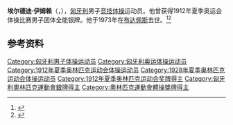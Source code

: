 {{NoteTA|G1=Sports}}
{{eastern name order|[[匈牙利语|匈牙利语]]}}

'''埃尔德迪·伊姆赖'''（{{lang-hu|Erdődy Imre}}，{{bd|1889年|3月26日|1973年|1月11日}}），[[匈牙利|匈牙利]]男子[[竞技体操|竞技体操]]运动员。他曾获得1912年夏季奥运会体操比赛男子团体全能银牌。他于1973年在[[布达佩斯|布达佩斯]]去世。<ref>{{Cite web|title=Imre ERDODY|url=https://www.olympic.org/imre-erdody|accessdate=2021-03-25|work=International Olympic Committee|archive-date=2017-11-16|archive-url=https://web.archive.org/web/20171116185209/https://www.olympic.org/Imre-Erdody|dead-url=no}}</ref><ref name="SportsRef">{{cite Sports-Reference |url=https://www.sports-reference.com/olympics/athletes/er/imre-erdody-1.html |archive-url=https://web.archive.org/web/20200418033050/https://www.sports-reference.com/olympics/athletes/er/imre-erdody-1.html |archive-date=2020-04-18 |name=Imre Erdődy |accessdate=2019-07-17}}</ref>

== 参考资料 ==
{{reflist}}

{{Authority control}}
{{DEFAULTSORT:Erdődy, Imre}}
[[Category:匈牙利男子体操运动员|Category:匈牙利男子体操运动员]]
[[Category:匈牙利奥运体操运动员|Category:匈牙利奥运体操运动员]]
[[Category:1912年夏季奥林匹克运动会体操运动员|Category:1912年夏季奥林匹克运动会体操运动员]]
[[Category:1928年夏季奥林匹克运动会体操运动员|Category:1928年夏季奥林匹克运动会体操运动员]]
[[Category:1912年夏季奥林匹克运动会奖牌得主|Category:1912年夏季奥林匹克运动会奖牌得主]]
[[Category:匈牙利奧林匹克運動會銀牌得主|Category:匈牙利奧林匹克運動會銀牌得主]]
[[Category:奧林匹克運動會體操獎牌得主|Category:奧林匹克運動會體操獎牌得主]]